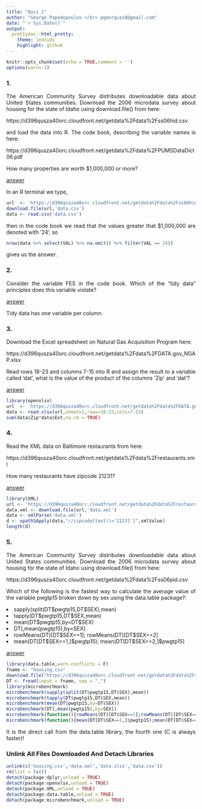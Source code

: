 ```yaml
---
title: "Quiz 1"
author: "George Papadopoulos </br> pgeorgios8@gmail.com"
date: "`r Sys.Date()`"
output:
  prettydoc::html_pretty:
    theme: leonids
    highlight: github
---
```

<style>body{text-align: justify}</style>

```r
knitr::opts_chunk$set(echo = TRUE,comment = '')
options(warn=-1)
```

### 1.

The American Community Survey distributes downloadable data about United States communities. Download
the 2006 microdata survey about housing for the state of Idaho using download.file() from here:

https://d396qusza40orc.cloudfront.net/getdata%2Fdata%2Fss06hid.csv

and load the data into R. The code book, describing the variable names is here:

https://d396qusza40orc.cloudfront.net/getdata%2Fdata%2FPUMSDataDict06.pdf

How many properties are worth $1,000,000 or more?

<u>answer</u> 

In an R terminal we type,

```r
url  <- 'https://d396qusza40orc.cloudfront.net/getdata%2Fdata%2Fss06hid.csv'
download.file(url,'data.csv')
data <- read.csv('data.csv')
```

then in the code book we read that the values greater that $1,000,000 are denoted with '24', so

```r
nrow(data %>% select(VAL) %>% na.omit() %>% filter(VAL == 24))
```

gives us the answer.

### 2.

Consider the variable FES in the code book. Which of the "tidy data" principles does this variable
violate?

<u>answer</u> 

Tidy data has one variable per column.

### 3.

Download the Excel spreadsheet on Natural Gas Acquisition Program here:

https://d396qusza40orc.cloudfront.net/getdata%2Fdata%2FDATA.gov_NGAP.xlsx

Read rows 18-23 and columns 7-15 into R and assign the result to a variable called 'dat', what is the
value of the product of the columns 'Zip' and 'dat'?

<u>answer</u> 

```r
library(openxlsx)
url  <- 'https://d396qusza40orc.cloudfront.net/getdata%2Fdata%2FDATA.gov_NGAP.xlsx'
data <- read.xlsx(url,sheet=1,rows=18:23,cols=7:15)
sum(data$Zip*data$Ext,na.rm = TRUE)
```

### 4.

Read the XML data on Baltimore restaurants from here:

https://d396qusza40orc.cloudfront.net/getdata%2Fdata%2Frestaurants.xml

How many restaurants have zipcode 21231?

<u>answer</u> 

```r
library(XML)
url <- 'https://d396qusza40orc.cloudfront.net/getdata%2Fdata%2Frestaurants.xml'
data.xml <- download.file(url,'data.xml')
data <- xmlParse('data.xml')
d <- xpathSApply(data,"//zipcode[text()='21231']",xmlValue)
length(d)
```

### 5.

The American Community Survey distributes downloadable data about United States communities. Download
the 2006 microdata survey about housing for the state of Idaho using download.file() from here:

https://d396qusza40orc.cloudfront.net/getdata%2Fdata%2Fss06pid.csv

Which of the following is the fastest way to calculate the average value of the variable pwgtp15
broken down by sex using the data.table package?:

<list>
<li>sapply(split(DT\$pwgtp15,DT\$SEX),mean)</li>
<li>tapply(DT\$pwgtp15,DT\$SEX,mean)</li>
<li>mean(DT\$pwgtp15,by=DT\$SEX)</li>
<li>DT[,mean(pwgtp15),by=SEX]</li>
<li>rowMeans(DT)[DT\$SEX==1]; rowMeans(DT)[DT\$SEX==2]</li>
<li>mean(DT[DT\$SEX==1,]\$pwgtp15); mean(DT[DT\$SEX==2,]\$pwgtp15)</li>
</list>

<u>answer</u>

```r
library(data.table,warn.conflicts = F)
fname <- "housing.csv"
download.file("https://d396qusza40orc.cloudfront.net/getdata%2Fdata%2Fss06pid.csv",fname)
DT <- fread(input = fname, sep = ",")
library(microbenchmark)
microbenchmark(sapply(split(DT$pwgtp15,DT$SEX),mean))
microbenchmark(tapply(DT$pwgtp15,DT$SEX,mean))
microbenchmark(mean(DT$pwgtp15,by=DT$SEX))
microbenchmark(DT[,mean(pwgtp15),by=SEX])
microbenchmark(function(){rowMeans(DT)[DT$SEX==1];rowMeans(DT)[DT$SEX==2]})
microbenchmark(function(){mean(DT[DT$SEX==1,]$pwgtp15);mean(DT[DT$SEX==2,]$pwgtp15)})
```

It is the direct call from the data.table library, the fourth one (C is always faster)!

### Unlink All Files Downloaded And Detach Libraries

```r
unlink(c('housing.csv','data.xml','data.xlsx','data.csv'))
rm(list = ls())
detach(package:dplyr,unload = TRUE)
detach(package:openxlsx,unload = TRUE)
detach(package:XML,unload = TRUE)
detach(package:data.table,unload = TRUE)
detach(package:microbenchmark,unload = TRUE)
```